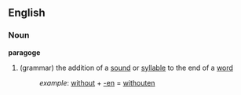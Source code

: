 == English ==
=== Noun ===
'''paragoge'''
# (grammar) the addition of a [[sound]] or [[syllable]] to the end of a [[word]]
#: ''example'': [[without]] + [[-en]] = [[withouten]]